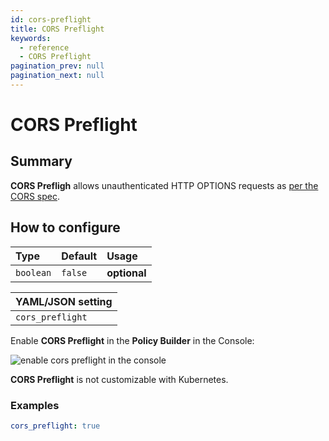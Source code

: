 ```yaml
---
id: cors-preflight
title: CORS Preflight
keywords:
  - reference
  - CORS Preflight
pagination_prev: null
pagination_next: null
---
```



# CORS Preflight

## Summary

**CORS Prefligh** allows unauthenticated HTTP OPTIONS requests as [per the CORS spec](https://developer.mozilla.org/en-US/docs/Web/HTTP/CORS#Preflighted_requests).

## How to configure

| **Type** | **Default** | **Usage** |
| :--- | :--- | :--- |
| `boolean` | `false` | **optional** |

<Tabs>
<TabItem value="Core" label="Core">

| **YAML**/**JSON** setting |
| :--- |
| `cors_preflight` |

</TabItem>
<TabItem value="Enterprise" label="Enterprise">

Enable **CORS Preflight** in the **Policy Builder** in the Console:

![enable cors preflight in the console](../img/routes/cors/cors-preflight.png)

</TabItem>
<TabItem value="Kubernetes" label="Kubernetes">

**CORS Preflight** is not customizable with Kubernetes.

</TabItem>
</Tabs>

### Examples

```yaml
cors_preflight: true
```
